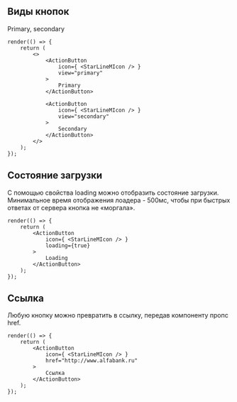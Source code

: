 ## Виды кнопок

Primary, secondary

```tsx live
render(() => {
    return (
        <>
            <ActionButton
                icon={ <StarLineMIcon /> }
                view="primary"
            >
                Primary
            </ActionButton>

            <ActionButton
                icon={ <StarLineMIcon /> }
                view="secondary"
            >
                Secondary
            </ActionButton>
        </>
    );
});
```


## Состояние загрузки

С помощью свойства loading можно отобразить состояние загрузки. Минимальное время отображения лоадера - 500мс, чтобы при быстрых ответах от сервера кнопка не «моргала».

```tsx live
render(() => {
    return (
        <ActionButton
            icon={ <StarLineMIcon /> }
            loading={true}
        >
            Loading
        </ActionButton>
    );
});
```


## Ссылка

Любую кнопку можно превратить в ссылку, передав компоненту пропс href.

```tsx live
render(() => {
    return (
        <ActionButton
            icon={ <StarLineMIcon /> }
            href="http://www.alfabank.ru"
        >
            Ссылка
        </ActionButton>
    );
});
```